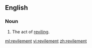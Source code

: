 ==English==

===Noun===
{{en-noun}}

#The act of [[revile|reviling]].

[[ml:revilement]]
[[vi:revilement]]
[[zh:revilement]]
